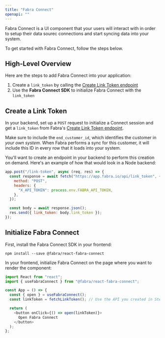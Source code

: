 ```yaml
---
title: "Fabra Connect"
openapi: ""
---
```


Fabra Connect is a UI component that your users will interact with in order to setup their data sourec
connections and start syncing data into your system.

To get started with Fabra Connect, follow the steps below.

## High-Level Overview
Here are the steps to add Fabra Connect into your application:
1. Create a `link_token` by calling the [Create Link Token endpoint](https://docs.fabra.io/api-reference/create-link-token)
1. Use the **Fabra Connect SDK** to initialize Fabra Connect with the `link_token`

## Create a Link Token
In your backend, set up a `POST` request to initialize a Connect session and get a `link_token` from Fabra's 
[Create Link Token endpoint](https://docs.fabra.io/api-reference/create-link-token).

Make sure to include the `end_customer_id`, which identifies the customer in *your own system*. When Fabra performs
a sync for this customer, it will include this ID in every row that it loads into your system.

You'll want to create an endpoint in your backend to perform this creation on demand. Here's an example of how that
would look in a Node backend:

```javascript
app.post("/link-token", async (req, res) => {
  const response = await fetch("https://app.fabra.io/api/link_token", {
    method: "POST",
    headers: {
      "X_API_TOKEN": process.env.FABRA_API_TOKEN,
    },
  });

  const body = await response.json();
  res.send({ link_token: body.link_token });
});
```

## Initialize Fabra Connect
First, install the Fabra Connect SDK in your frontend:
```
npm install --save @fabra/react-fabra-connect
```

In your frontend, initialize Fabra Connect on the page where you want to render the component:

```javascript
import React from "react";
import { useFabraConnect } from "@fabra/react-fabra-connect";

const App = () => {
  const { open } = useFabraConnect();
  const linkToken = fetchLinkToken(); // Use the API you created in Step 1 here

  return (
    <button onClick={() => open(linkToken)}>
      Open Fabra Connect
    </button>
  );
};
```